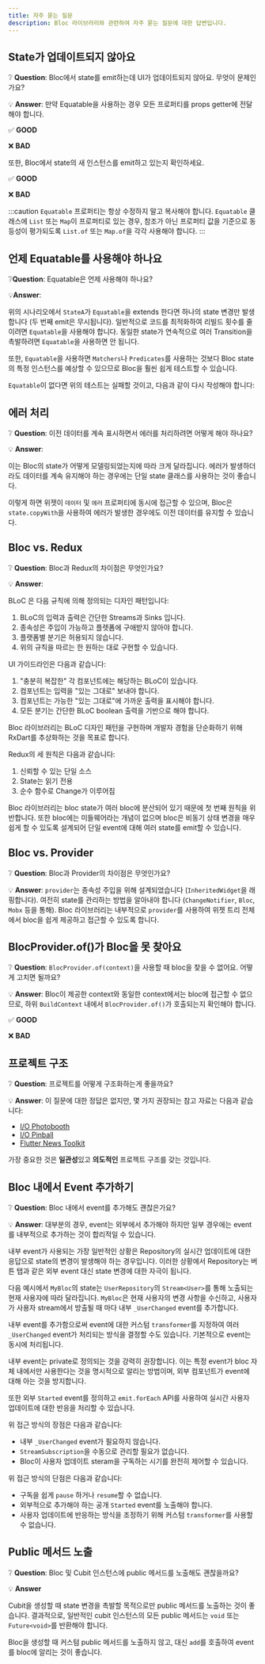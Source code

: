 ```yaml
---
title: 자주 묻는 질문
description: Bloc 라이브러리와 관련하여 자주 묻는 질문에 대한 답변입니다.
---
```



## State가 업데이트되지 않아요

❔ **Question**: Bloc에서 state를 emit하는데 UI가 업데이트되지 않아요. 무엇이
문제인가요?

💡 **Answer**: 만약 Equatable을 사용하는 경우 모든 프로퍼티를 props getter에
전달해야 합니다.

✅ **GOOD**

<StateNotUpdatingGood1Snippet />

❌ **BAD**

<StateNotUpdatingBad1Snippet />

<StateNotUpdatingBad2Snippet />

또한, Bloc에서 state의 새 인스턴스를 emit하고 있는지 확인하세요.

✅ **GOOD**

<StateNotUpdatingGood2Snippet />

<StateNotUpdatingGood3Snippet />

❌ **BAD**

<StateNotUpdatingBad3Snippet />

:::caution `Equatable` 프로퍼티는 항상 수정하지 말고 복사해야 합니다.
`Equatable` 클래스에 `List` 또는 `Map`이 프로퍼티로 있는 경우, 참조가 아닌
프로퍼티 값을 기준으로 동등성이 평가되도록 `List.of` 또는 `Map.of`을 각각
사용해야 합니다. :::

## 언제 Equatable를 사용해야 하나요

❔**Question**: Equatable은 언제 사용해야 하나요?

💡**Answer**:

<EquatableEmitSnippet />

위의 시나리오에서 `StateA`가 `Equatable`을 extends 한다면 하나의 state 변경만
발생합니다 (두 번째 emit은 무시됩니다). 일반적으로 코드를 최적화하여 리빌드
횟수를 줄이려면 `Equatable`을 사용해야 합니다. 동일한 state가 연속적으로 여러
Transition을 촉발하려면 `Equatable`을 사용하면 안 됩니다.

또한, `Equatable`을 사용하면 `Matchers`나 `Predicates`를 사용하는 것보다 Bloc
state의 특정 인스턴스를 예상할 수 있으므로 Bloc을 훨씬 쉽게 테스트할 수
있습니다.

<EquatableBlocTestSnippet />

`Equatable`이 없다면 위의 테스트는 실패할 것이고, 다음과 같이 다시 작성해야
합니다:

<NoEquatableBlocTestSnippet />

## 에러 처리

❔ **Question**: 이전 데이터를 계속 표시하면서 에러를 처리하려면 어떻게 해야
하나요?

💡 **Answer**:

이는 Bloc의 state가 어떻게 모델링되었는지에 따라 크게 달라집니다. 에러가
발생하더라도 데이터를 계속 유지해야 하는 경우에는 단일 state 클래스를 사용하는
것이 좋습니다.

<SingleStateSnippet />

이렇게 하면 위젯이 `데이터` 및 `에러` 프로퍼티에 동시에 접근할 수 있으며, Bloc은
`state.copyWith`을 사용하여 에러가 발생한 경우에도 이전 데이터를 유지할 수
있습니다.

<SingleStateUsageSnippet />

## Bloc vs. Redux

❔ **Question**: Bloc과 Redux의 차이점은 무엇인가요?

💡 **Answer**:

BLoC 은 다음 규칙에 의해 정의되는 디자인 패턴입니다:

1. BLoC의 입력과 출력은 간단한 Streams과 Sinks 입니다.
2. 종속성은 주입이 가능하고 플렛폼에 구애받지 않아야 합니다.
3. 플랫폼별 분기은 허용되지 않습니다.
4. 위의 규칙을 따르는 한 원하는 대로 구현할 수 있습니다.

UI 가이드라인은 다음과 같습니다:

1. "충분히 복잡한" 각 컴포넌트에는 해당하는 BLoC이 있습니다.
2. 컴포넌트는 입력을 "있는 그대로" 보내야 합니다.
3. 컴포넌트는 가능한 "있는 그대로"에 가까운 출력을 표시해야 합니다.
4. 모든 분기는 간단한 BLoC boolean 출력을 기반으로 해야 합니다.

Bloc 라이브러리는 BLoC 디자인 패턴을 구현하며 개발자 경험을 단순화하기 위해
RxDart를 추상화하는 것을 목표로 합니다.

Redux의 세 원칙은 다음과 같습니다:

1. 신뢰할 수 있는 단일 소스
2. State는 읽기 전용
3. 순수 함수로 Change가 이루어짐

Bloc 라이브러리는 bloc state가 여러 bloc에 분산되어 있기 때문에 첫 번째 원칙을
위반합니다. 또한 bloc에는 미들웨어라는 개념이 없으며 bloc은 비동기 상태 변경을
매우 쉽게 할 수 있도록 설계되어 단일 event에 대해 여러 state를 emit할 수
있습니다.

## Bloc vs. Provider

❔ **Question**: Bloc과 Provider의 차이점은 무엇인가요?

💡 **Answer**: `provider`는 종속성 주입을 위해 설계되었습니다
(`InheritedWidget`을 래핑합니다). 여전히 state를 관리하는 방법을 알아내야 합니다
(`ChangeNotifier`, `Bloc`, `Mobx` 등을 통해). Bloc 라이브러리는 내부적으로
`provider`를 사용하여 위젯 트리 전체에서 bloc을 쉽게 제공하고 접근할 수 있도록
합니다.

## BlocProvider.of()가 Bloc을 못 찾아요

❔ **Question**: `BlocProvider.of(context)`을 사용할 때 bloc을 찾을 수 없어요.
어떻게 고치면 될까요?

💡 **Answer**: Bloc이 제공한 context와 동일한 context에서는 bloc에 접근할 수
없으므로, 하위 `BuildContext` 내에서 `BlocProvider.of()`가 호출되는지 확인해야
합니다.

✅ **GOOD**

<BlocProviderGood1Snippet />

<BlocProviderGood2Snippet />

❌ **BAD**

<BlocProviderBad1Snippet />

## 프로젝트 구조

❔ **Question**: 프로젝트를 어떻게 구조화하는게 좋을까요?

💡 **Answer**: 이 질문에 대한 정답은 없지만, 몇 가지 권장되는 참고 자료는 다음과
같습니다:

- [I/O Photobooth](https://github.com/flutter/photobooth)
- [I/O Pinball](https://github.com/flutter/pinball)
- [Flutter News Toolkit](https://github.com/flutter/news_toolkit)

가장 중요한 것은 **일관성**있고 **의도적인** 프로젝트 구조를 갖는 것입니다.

## Bloc 내에서 Event 추가하기

❔ **Question**: Bloc 내에서 event를 추가해도 괜찮은가요?

💡 **Answer**: 대부분의 경우, event는 외부에서 추가해야 하지만 일부 경우에는
event를 내부적으로 추가하는 것이 합리적일 수 있습니다.

내부 event가 사용되는 가장 일반적인 상황은 Repository의 실시간 업데이트에 대한
응답으로 state의 변경이 발생해야 하는 경우입니다. 이러한 상황에서 Repository는
버튼 탭과 같은 외부 event 대신 state 변경에 대한 자극이 됩니다.

다음 예시에서 `MyBloc`의 state는 `UserRepository`의 `Stream<User>`를 통해
노출되는 현재 사용자에 따라 달라집니다. `MyBloc`은 현재 사용자의 변경 사항을
수신하고, 사용자가 사용자 stream에서 방출될 때 마다 내부 `_UserChanged` event를
추가합니다.

<BlocInternalAddEventSnippet />

내부 event를 추가함으로써 event에 대한 커스텀 `transformer`를 지정하여 여러
`_UserChanged` event가 처리되는 방식을 결정할 수도 있습니다. 기본적으로 event는
동시에 처리됩니다.

내부 event는 private로 정의되는 것을 강력히 권장합니다. 이는 특정 event가 bloc
자체 내에서만 사용한다는 것을 명시적으로 알리는 방법이며, 외부 컴포넌트가
event에 대해 아는 것을 방지합니다.

<BlocInternalEventSnippet />

또한 외부 `Started` event를 정의하고 `emit.forEach` API를 사용하여 실시간 사용자
업데이트에 대한 반응을 처리할 수 있습니다.

<BlocExternalForEachSnippet />

위 접근 방식의 장점은 다음과 같습니다:

- 내부 `_UserChanged` event가 필요하지 않습니다.
- `StreamSubscription`을 수동으로 관리할 필요가 없습니다.
- Bloc이 사용자 업데이트 steram을 구독하는 시기를 완전히 제어할 수 있습니다.

위 접근 방식의 단점은 다음과 같습니다:

- 구독을 쉽게 `pause` 하거나 `resume`할 수 없습니다.
- 외부적으로 추가해야 하는 공개 `Started` event를 노출해야 합니다.
- 사용자 업데이트에 반응하는 방식을 조정하기 위해 커스텀 `transformer`를 사용할
  수 없습니다.

## Public 메서드 노출

❔ **Question**: Bloc 및 Cubit 인스턴스에 public 메서드를 노출해도 괜찮을까요?

💡 **Answer**

Cubit을 생성할 때 state 변경을 촉발할 목적으로만 public 메서드를 노출하는 것이
좋습니다. 결과적으로, 일반적인 cubit 인스턴스의 모든 public 메서드는 `void` 또는
`Future<void>`를 반환해야 합니다.

Bloc을 생성할 때 커스텀 public 메서드를 노출하지 않고, 대신 `add`를 호출하여
event를 bloc에 알리는 것이 좋습니다.
